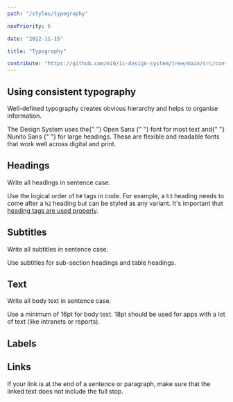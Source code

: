 ```yaml
---
path: "/styles/typography"

navPriority: 6

date: "2022-11-15"

title: "Typography"

contribute: "https://github.com/mi6/ic-design-system/tree/main/src/content/structured/styles/typography.mdx"
---
```



## Using consistent typography

Well-defined typography creates obvious hierarchy and helps to organise information.

<p>
  The Design System uses the{" "}
  <ic-link
    target="_blank"
    href="https://fonts.google.com/specimen/Open+Sans"
    rel="noreferer noopener nofollow"
  >
    Open Sans
  </ic-link>{" "}
  font for most text and{" "}
  <ic-link
    target="_blank"
    href="https://fonts.google.com/specimen/Nunito+Sans"
    rel="noreferer noopener nofollow"
  >
    Nunito Sans
  </ic-link>{" "}
  for large headings. These are flexible and readable fonts that work well
  across digital and print.
</p>

## Headings

Write all headings in sentence case.

Use the logical order of `h#` tags in code. For example, a `h3` heading needs to come after a `h2` heading but can be styled as any variant. It's important that [heading tags are used properly](/accessibility/coding/headings).

<TypographicScale variants="h1, h2, h3, h4" />

## Subtitles

Write all subtitles in sentence case.

Use subtitles for sub-section headings and table headings.

<TypographicScale variants="subtitle-large, subtitle-small" />

## Text

Write all body text in sentence case.

Use a minimum of 16pt for body text. 18pt should be used for apps with a lot of text (like intranets or reports).

<TypographicScale variants="body, caption, caption-uppercase" />

## Labels

<TypographicScale variants="label, label-uppercase" />

## Links

If your link is at the end of a sentence or paragraph, make sure that the linked text does not include the full stop.

<TypographicScale variants="link" />
